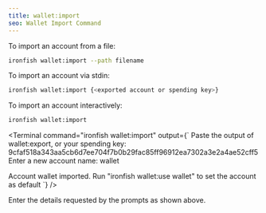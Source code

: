 ```yaml
---
title: wallet:import
seo: Wallet Import Command
---
```


To import an account from a file:

```sh
ironfish wallet:import --path filename
```

To import an account via stdin:

```sh
ironfish wallet:import {<exported account or spending key>}
```

To import an account interactively:

```sh
ironfish wallet:import
```

<Terminal command="ironfish wallet:import"
  output={`
Paste the output of wallet:export, or your spending key: 9cfaf518a343aa5cb6d7ee704f7b0b29fac85ff96912ea7302a3e2a4ae52cff5
Enter a new account name: wallet

Account wallet imported.
Run "ironfish wallet:use wallet" to set the account as default
  `}
/>

Enter the details requested by the prompts as shown above.
